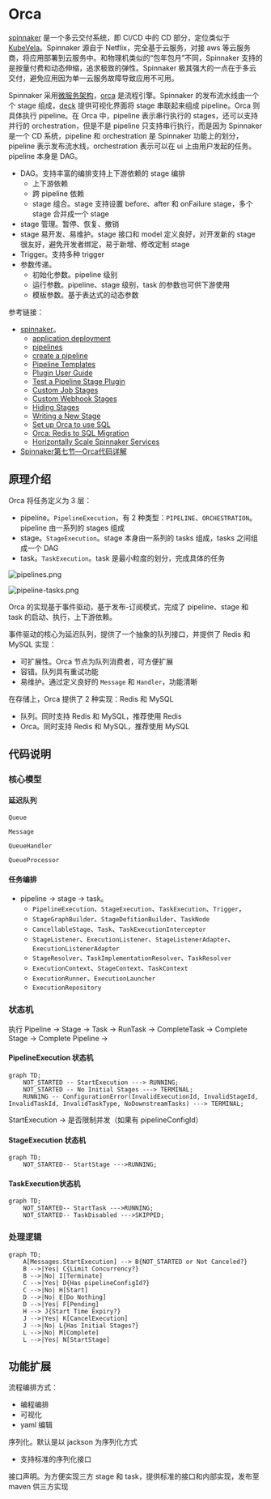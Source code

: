 # Orca

[spinnaker](https://spinnaker.io/) 是一个多云交付系统，即 CI/CD 中的 CD 部分，定位类似于 [KubeVela](https://kubevela.io/zh/)。Spinnaker 源自于 Netflix，完全基于云服务，对接 aws 等云服务商，将应用部署到云服务中。和物理机类似的“包年包月”不同，Spinnaker 支持的是按量付费和动态伸缩，追求极致的弹性。Spinnaker 极其强大的一点在于多云交付，避免应用因为单一云服务故障导致应用不可用。

Spinnaker 采用[微服务架构](https://spinnaker.io/docs/reference/architecture/microservices-overview/)，[orca](https://github.com/spinnaker/orca) 是流程引擎。Spinnaker 的发布流水线由一个个 stage 组成，[deck](https://github.com/spinnaker/deck) 提供可视化界面将 stage 串联起来组成 pipeline。Orca 则具体执行 pipeline。在 Orca 中，pipeline 表示串行执行的 stages，还可以支持并行的 orchestration，但是不是 pipeline 只支持串行执行，而是因为 Spinnaker 是一个 CD 系统，pipeline 和 orchestration 是 Spinnaker 功能上的划分，pipeline 表示发布流水线，orchestration 表示可以在 ui 上由用户发起的任务。pipeline 本身是 DAG。

* DAG。支持丰富的编排支持上下游依赖的 stage 编排
  * 上下游依赖
  * 跨 pipeline 依赖
  * stage 组合。stage 支持设置 before、after 和 onFailure stage，多个 stage 合并成一个 stage
* stage 管理。暂停、恢复、撤销
* stage 易开发、易维护。stage 接口和 model 定义良好，对开发新的 stage 很友好，避免开发者绑定，易于新增、修改定制 stage
* Trigger。支持多种 trigger
* 参数传递。
  * 初始化参数。pipeline 级别
  * 运行参数。pipeline、stage 级别，task 的参数也可供下游使用
  * 模板参数。基于表达式的动态参数

参考链接：

* [spinnaker](https://spinnaker.io/)。
  * [application deployment](https://spinnaker.io/docs/concepts/#application-deployment)
  * [pipelines](https://spinnaker.io/docs/concepts/pipelines/)
  * [create a pipeline](https://spinnaker.io/docs/guides/user/pipeline/managing-pipelines/#create-a-pipeline)
  * [Pipeline Templates](https://spinnaker.io/docs/reference/pipeline/templates/)
  * [Plugin User Guide](https://spinnaker.io/docs/guides/user/plugins-users/)
  * [Test a Pipeline Stage Plugin](https://spinnaker.io/docs/guides/developer/plugin-creator/testing/plugin-deck-test/)
  * [Custom Job Stages](https://spinnaker.io/docs/guides/operator/custom-job-stages/)
  * [Custom Webhook Stages](https://spinnaker.io/docs/guides/operator/custom-webhook-stages/)
  * [Hiding Stages](https://spinnaker.io/docs/guides/operator/hiding-stages/)
  * [Writing a New Stage](https://spinnaker.io/docs/guides/developer/extending/new-stage/)
  * [Set up Orca to use SQL](https://spinnaker.io/docs/setup/productionize/persistence/orca-sql/)
  * [Orca: Redis to SQL Migration](https://spinnaker.io/docs/guides/operator/orca-redis-to-sql/)
  * [Horizontally Scale Spinnaker Services](https://spinnaker.io/docs/setup/productionize/scaling/horizontal-scaling/)
* [Spinnaker第七节—Orca代码详解](https://blog.csdn.net/yejingtao703/article/details/104246126)

## 原理介绍

Orca 将任务定义为 3 层：

* pipeline。`PipelineExecution`，有 2 种类型：`PIPELINE`、`ORCHESTRATION`。pipeline 由一系列的 stages 组成
* stage。`StageExecution`。stage 本身由一系列的 tasks 组成，tasks 之间组成一个 DAG
* task。`TaskExecution`。task 是最小粒度的划分，完成具体的任务

![pipelines.png](./images/orca/pipelines.png)

![pipeline-tasks.png](./images/orca/pipeline-tasks.png)

Orca 的实现基于事件驱动，基于发布-订阅模式，完成了 pipeline、stage 和 task 的启动、执行，上下游依赖。

事件驱动的核心为延迟队列，提供了一个抽象的队列接口，并提供了 Redis 和 MySQL 实现：

* 可扩展性。Orca 节点为队列消费者，可方便扩展
* 容错。队列具有重试功能
* 易维护。通过定义良好的 `Message` 和 `Handler`，功能清晰

在存储上，Orca 提供了 2 种实现：Redis 和 MySQL

* 队列。同时支持 Redis 和 MySQL，推荐使用 Redis
* Orca。同时支持 Redis 和 MySQL，推荐使用 MySQL

## 代码说明

### 核心模型

#### 延迟队列

`Queue`

`Message`

`QueueHandler`

`QueueProcessor`

#### 任务编排

* pipeline -> stage -> task。
  * `PipelineExecution`、`StageExecution`、`TaskExecution`、`Trigger`，
  * `StageGraphBuilder`、`StageDefitionBuilder`、`TaskNode`
  * `CancellableStage`、`Task`、`TaskExecutionInterceptor`
  * `StageListener`、`ExecutionListener`、`StageListenerAdapter`、`ExecutionListenerAdapter`
  * `StageResolver`、`TaskImplementationResolver`、`TaskResolver`
  * `ExecutionContext`、`StageContext`、`TaskContext`
  * `ExecutionRunner`、`ExecutionLauncher`
  * `ExecutionRepository`

### 状态机

执行 Pipeline -> Stage -> Task -> RunTask -> CompleteTask -> Complete Stage -> Complete Pipeline -> 

#### PipelineExecution 状态机



```mermaid
graph TD;
    NOT_STARTED -- StartExecution ---> RUNNING;
    NOT_STARTED -- No Initial Stages ---> TERMINAL;
    RUNNING -- ConfigurationError(InvalidExecutionId, InvalidStageId, InvalidTaskId, InvalidTaskType, NoDownstreamTasks) ---> TERMINAL;
```

StartExecution -> 是否限制并发（如果有 pipelineConfigId）



#### StageExecution 状态机



```mermaid
graph TD;
    NOT_STARTED-- StartStage --->RUNNING;
```





#### TaskExecution状态机



```mermaid
graph TD;
    NOT_STARTED-- StartTask --->RUNNING;
    NOT_STARTED-- TaskDisabled --->SKIPPED;
```



### 处理逻辑

```mermaid
graph TD;
    A[Messages.StartExecution] --> B{NOT_STARTED or Not Canceled?}
    B -->|Yes| C{Limit Concurrency?}
    B -->|No| I[Terminate]
    C -->|Yes| D{Has pipelineConfigId?}
    C -->|No| H[Start]
    D -->|No| E[Do Nothing]
    D -->|Yes| F[Pending]
    H --> J{Start Time Expiry?}
    J -->|Yes| K[CancelExecution]
    J -->|No| L{Has Initial Stages?}
    L -->|No| M[Complete]
    L -->|Yes| N[StartStage]
```



## 功能扩展

流程编排方式：

* 编程编排
* 可视化
* yaml 编辑

序列化。默认是以 jackson 为序列化方式

* 支持标准的序列化接口

接口声明。为方便实现三方 stage 和 task，提供标准的接口和内部实现，发布至 maven 供三方实现



